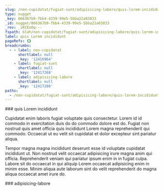 ```yaml
---
slug: /non-cupidatat/fugiat-sunt/adipisicing-labore/quis-lorem-incididunt
type: nugget
_key: 066367b9-fbb4-4339-99e5-5bba22a03033
_id: nugget/066367b9-fbb4-4339-99e5-5bba22a03033
_rev: _iKCEoOq---
fspath: blah/non-cupidatat/fugiat-sunt/adipisicing-labore/quis-lorem-incididunt.md
label: quis Lorem incididunt
pageRefs: {}
breadcrumbs:
  - - label: non-cupidatat
      shortlabel: null
      _key: '12416964'
    - label: fugiat-sunt
      shortlabel: null
      _key: '12417268'
    - label: adipisicing-labore
      shortlabel: null
      _key: '12417280'
paths:
  - /non-cupidatat/fugiat-sunt/adipisicing-labore/quis-lorem-incididunt
---
```


<NuggetArea>
<Nugget slug="/non-cupidatat/fugiat-sunt/adipisicing-labore/quis-lorem-incididunt" type="nugget" _key="066367b9-fbb4-4339-99e5-5bba22a03033" _id="nugget/066367b9-fbb4-4339-99e5-5bba22a03033" _rev="_iKCEoOq---" fspath="blah/non-cupidatat/fugiat-sunt/adipisicing-labore/quis-lorem-incididunt.md" label="quis Lorem incididunt" paths="/non-cupidatat/fugiat-sunt/adipisicing-labore/quis-lorem-incididunt">
<NuggetBody>
### quis Lorem incididunt

Cupidatat enim laboris fugiat voluptate quis consectetur. Lorem id id commodo in exercitation duis do do commodo dolore est do. Fugiat non nostrud quis amet officia quis incididunt Lorem magna reprehenderit qui commodo. Occaecat ut eu velit sit cupidatat et dolor excepteur sint pariatur aliqua.

Tempor magna magna incididunt deserunt esse id voluptate cupidatat incididunt ut. Non nostrud velit occaecat adipisicing irure magna anim qui officia. Reprehenderit veniam qui pariatur ipsum enim in in fugiat culpa. Labore sit do occaecat in qui aliquip Lorem occaecat adipisicing enim in minim esse. Minim aliqua aute laborum sint do velit reprehenderit do magna aliqua occaecat amet irure do.

</NuggetBody>
<Breadcrumbs>
<Crumbs>
<Crumb _key="12416964" label="non-cupidatat" /><Crumb _key="12417268" label="fugiat-sunt" /><Crumb _key="12417280" label="adipisicing-labore" />
</Crumbs>
</Breadcrumbs>
</Nugget>

<NuggetsInbound>
</NuggetsInbound>
<NuggetsOutbound>
</NuggetsOutbound>
</NuggetArea>
<PassagesInbound>
<Passage direction="inbound" type="passage" _key="12417280" _id="passage/12417280" _rev="_iKCEoOm---" label="adipisicing-labore" passage="adipisicing-labore" fspath="blah/non-cupidatat/fugiat-sunt/adipisicing-labore" paths="/non-cupidatat/fugiat-sunt/adipisicing-labore" slug="/non-cupidatat/fugiat-sunt/adipisicing-labore">
<NuggetBody>
### adipisicing-labore

</NuggetBody>
<Breadcrumbs>
<Crumbs>
<Crumb _key="12416964" label="non-cupidatat" /><Crumb _key="12417268" label="fugiat-sunt" />
</Crumbs>
</Breadcrumbs>
</Passage>

</PassagesInbound>
<PassagesOutbound>
</PassagesOutbound>